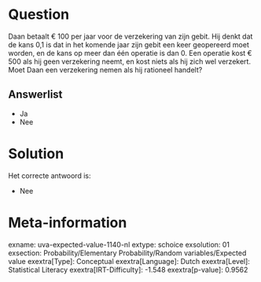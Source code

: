 Question
========

Daan betaalt € 100 per jaar voor de verzekering van zijn gebit. Hij
denkt dat de kans 0,1 is dat in het komende jaar zijn gebit een keer
geopereerd moet worden, en de kans op meer dan één operatie is dan 0.
Een operatie kost € 500 als hij geen verzekering neemt, en kost niets
als hij zich wel verzekert. Moet Daan een verzekering nemen als hij
rationeel handelt?

Answerlist
----------

* Ja
* Nee

Solution
========

Het correcte antwoord is: 

* Nee

Meta-information
================
exname: uva-expected-value-1140-nl
extype: schoice
exsolution: 01
exsection: Probability/Elementary Probability/Random variables/Expected value
exextra[Type]: Conceptual
exextra[Language]: Dutch
exextra[Level]: Statistical Literacy
exextra[IRT-Difficulty]: -1.548
exextra[p-value]: 0.9562
